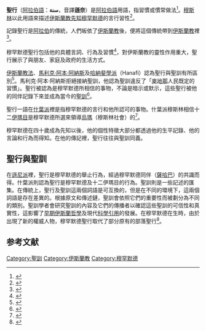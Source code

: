 {{Islam}}

'''聖行'''（[[阿拉伯語|阿拉伯語]]：'''سنة'''，音譯'''遜奈'''）是[[阿拉伯語|阿拉伯語]]用語，指習慣或慣常做法<ref>{{cite web | language = en | publisher = Center for Muslim-Jewish Engagement | title = Sunnah | url = http://www.usc.edu/schools/college/crcc/engagement/resources/texts/muslim/reference/glossary/term.SUNNAH.html | accessdate = 2009-10-25 | deadurl = yes | archiveurl = https://web.archive.org/web/20101205042656/http://www.usc.edu/schools/college/crcc/engagement/resources/texts/muslim/reference/glossary/term.SUNNAH.html | archivedate = 2010-12-05 }}</ref>。[[穆斯林|穆斯林]]以此用語來描述[[伊斯蘭教先知|伊斯蘭教先知]][[穆罕默德|穆罕默德]]的言行習性<ref>{{cite book | language = en | author = Richard Warms、James Garber、R. Jon McGee | title = ''Sacred Realms: Readings in the Anthropology of Religion'' | date = 2008年 | publisher = Oxford University Press | location = USA | isbn = 0195341325 | pages = 第500頁 }}</ref>。

記錄聖行是[[阿拉伯半島|阿拉伯]]的傳統，人們皈依了[[伊斯蘭教|伊斯蘭教]]後，便將這個傳統帶到[[伊斯蘭教|伊斯蘭教]]裡<ref>{{cite book | language = en | author = Ignác Goldziher、Bernard Lewis | title = ''Introduction to Islamic theology and law'' | url = https://archive.org/details/introductiontois0000gold | date = 1981年 | publisher = Princeton University Press | isbn = 0691100993 | pages = 第231頁 }}</ref>。

穆罕默德聖行包括他的具體言詞、行為及習慣<ref>{{cite book | language = en | author = Victoria Kennick Urubshurow | title = ''Introducing World Religions'' | date = 2008年 | publisher = Routledge | isbn = 0415772702 | pages = 第149頁 }}</ref>，對伊斯蘭教的靈性作用重大，聖行展示了與朋友、家庭及政府的生活方式。

[[伊斯蘭教法|伊斯蘭教法]]、[[馬利克·阿本·阿納斯|馬利克·阿本·阿納斯]]及[[哈納斐學派|哈納斐學派]]（Hanafi）認為聖行與聖訓有所區別<ref>{{cite book | language = en | author = Yasin Dutton | title = ''The origins of Islamic law: the Qurʼan, the Muwaṭṭaʼ and Madinan ʻAmal'' | date = 2002年 | publisher = Routledge | isbn = 0700716696 | pages = 第168-177頁 }}</ref>。馬利克·阿本·阿納斯拒絕接納聖訓，他認為聖訓違反了「[[麥地那|麥地那]]人民既定的習慣」。聖行被認為是穆罕默德所相信的事物，不論是暗示或默示，這些聖行被他的同伴記錄下來並成為當今的[[聖訓|聖訓]]<ref>{{cite book | language = en | author = Paul A. B. Clarke、Andrew Linzey | title = ''Dictionary of ethics, theology and society'' | date = 1996年 | publisher = Taylor & Francis | isbn = 0415062128 | pages = 第491頁 }}</ref>。

聖行一語在[[什葉派|什葉派]]裡是指穆罕默德的言行和他所認可的事物。什葉派穆斯林相信十二[[伊瑪目|伊瑪目]]是穆罕默德所選來領導[[烏瑪|烏瑪]]（穆斯林社會）的<ref>{{cite book | language = en | author = Taru Bahl、M.H. Syed | title = ''Encyclopaedia of Muslim world'' | date = 2003年 | publisher = Anmol Publications PVT. LTD. | isbn = 8126114193 | pages = 第48頁 }}</ref>。

穆罕默德在四十歲成為先知以後，他的個性特徵大部分都透過他的生平記錄、他的言論和行為而得知。在他的傳記裡，聖行往往與聖訓同義。

== 聖行與聖訓 ==
在[[遜尼派|遜尼派]]裡，聖行是穆罕默德的舉止行為，經過穆罕默德同伴（[[薩哈巴|薩哈巴]]）的共識而得。什葉派則認為聖行是穆罕默德及十二伊瑪目的行為。聖訓則是一些記述的匯集。在傳統上，聖行及聖訓這兩個詞語是可互換的，但是在不同的環境下，這兩個詞語是存在差異的。根據原文和傳述鏈，聖訓會依照它們的重要性而被劃分為不同的類別。聖訓學者會研究聖訓的內容及它們的傳播者以確認這些聖訓的可信性和真實性，這影響了[[早期伊斯蘭哲學|早期伊斯蘭哲學]]及現代[[科學引用|科學引用]]的發展。在穆罕默德在生時，由於出現了新的權威人物，穆罕默德聖行取代了部分原有的部落聖行<ref>{{cite book | language = en | author = Seyyed Hossein Nasr | title = ''Islamic studies: essays on law and society, the sciences, and philosophy and Sufism'' | date = 1967年 | publisher = 	Librairie du Liban | pages = 第8頁 }}</ref>。

== 参考文献 ==
{{Reflist|2}}

{{伊斯蘭教主題}}
{{Authority control}}

[[Category:聖訓|Category:聖訓]]
[[Category:伊斯蘭教|Category:伊斯蘭教]]
[[Category:穆罕默德|Category:穆罕默德]]